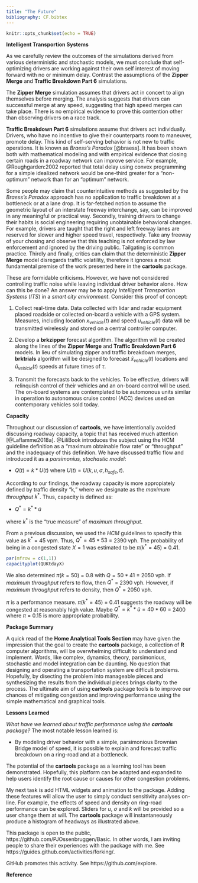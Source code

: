 ```yaml
---
title: "The Future"
bibliography: CF.bibtex
---
```


```r
knitr::opts_chunk$set(echo = TRUE)
```


__Intelligent Transportion Systems__ 

As we carefully review the outcomes of the simulations derived from various deterministic and stochastic models, we must conclude that self-optimizing drivers are working against their own self interest of moving forward with no or minimum delay. Contrast the assumptions of the __Zipper Merge__ and __Traffic Breakdown Part 6__ simulations. 

The __Zipper Merge__ simulation assumes that drivers act in concert to align themselves before merging. The analysis suggests that drivers can successful merge at any speed, suggesting that high speed merges can take place.  There is no empirical evidence to prove this contention other than observing drivers on a  race track.

__Traffic Breakdown Part 6__ simulations assume that drivers act individually. Drivers, who have no incentive to give their counterparts room to maneuver, promote delay. This kind of self-serving behavior is not new to traffic operations. It is known as _Braess's Paradox_ [@braess]. It has been shown both with mathematical modeling and with empirical evidence that closing certain roads in a roadway network can improve service.   For example, @Roughgarden:2002 reported that total delay using convex programming for a simple idealized network would be one-third greater for a "non-optimum" network than for an "optimum" network. 

Some people may claim that counterintuitive methods as suggested by the _Braess's Paradox_ approach has  no application to traffic breakdown at a bottleneck or at a lane drop.  It is far-fetched notion to assume the geometric layout of an interstate freeway interchange, say,  can be improved in any meaningful or practical way.  Secondly, training drivers to change their habits is social engineering  requiring unobtainable behavioral changes. For example, drivers are taught that the right and left freeway lanes are reserved for slower and higher speed travel, respectively. Take any freeway of your chosing and  observe that this teaching is not enforced by law enforcement and  ignored by the driving public. Tailgating is common practice. Thirdly and finally, critics can claim that the deterministic  __Zipper Merge__ model disregards traffic volatility, therefore it ignores a most fundamental premise of the work presented here in the __cartools__ package.

These are formidable criticisms. However, we have not considered controlling traffic noise while leaving  individual driver  behavior alone. How can this be done? An answer may be to apply  _Intelligent Transportion Systems_ (_ITS_) in a _smart city environment_. Consider this  proof of concept:

1. Collect real-time data. Data collected with lidar and radar equipment placed roadside or collected on-board a vehicle with a GPS system. Measures, including location $x_{vehicle}(t)$ and speed $u_{vehicle}(t)$  data will be transmitted wirelessly and stored on a central controller computer.

2. Develop a __brkzipper__ forecast algorithm. The algorithm will be created along the lines of the __Zipper Merge__ and __Traffic Breakdown Part 6__ models. In lieu of simulating zipper and traffic breakdown merges, __brktrials__ algorithm will be designed to forecast $\hat{x}_{vehicle}(t)$ locations and $\hat{u}_{vehicle}(t)$ speeds at future times of $\tau$. 

3. Transmit the forecasts back to the vehicles. To be effective, drivers will relinquish control of their vehicles and an on-board control will be used. The on-board systems are contemplated to be automonous units similar in operation to autonomous cruise control (ACC) devices used on contemporary vehicles sold today.

__Capacity__

Throughout our discussion of __cartools__, we have intentionally avoided discussing roadway capacity, a topic that has received much attention [@Laflamme2018a]. @LiliBook introduces the subject using the HCM guideline definition as a "maximum obtainable flow rate" or "throughput" and the inadequacy of this definition. We have discussed traffic flow and introduced it as  a _parsimonius, stochastic model_:

* $Q(t)  = k * U(t)$ where $U(t) = U(k, u, \sigma, h_{safe}, t)$.

According to our findings, the roadway capacity  is more appropiately defined by traffic density "k,"  where we designate as the _maximum throughput_ $k^*$. Thus, capacity is defined as:

* $Q^*  = k^* * \bar{u}$

where $k^*$ is the "true measure" of _maximum throughput_. 

From a previous discussion, we used the _HCM_ guidelines to specify this value as $k^*$ = 45 vpm. Thus, $Q^* = 45 * 53$ = 2390 vph. The probability of being in a congested state $X = 1$ was estimated to be $\pi(k^* = 45)$ = 0.41. 


```r
par(mfrow = c(1,1))
capacityplot(QUKtdayX)
```

We also determined $\pi(k = 50)$ = 0.8 with $Q = 50 * 41$ = 2050 vph. If _maximum throughput_ refers to flow, then $Q^*$ = 2390 vph. However, if _maximum throughput_ refers to density, then $Q^*$ = 2050 vph. 

$\pi$ is a performance measure. $\pi(k^* = 45)$ = 0.41 suggests the roadway will be congested at reasonably high value. Maybe $Q^*  = k^* * \bar{u} = 40 * 60$ = 2400 where $\pi$ = 0.15 is more appropriate probability.

__Package Summary__ 

A quick read of the __Home Analytical Tools Section__ may have given the impression that the goal to create the __cartools__ package, a collection of __R__ computer algorithms, will be overwhelming difficult to understand and implement. Words, like complex, dynamics, theory, parsimonious, stochastic and model integration can be daunting. No question that designing and operating a transportation system are difficult problems. Hopefully, by disecting the problem into manageable pieces and synthesizing the  results from the individual pieces brings clarity to the process. The ultimate aim of using __cartools__ package tools is to improve our chances of mitigating congestion and improving performance using the simple mathematical and graphical tools. 


__Lessons Learned__

_What have we learned about traffic performance using the __cartools__ package?_ The most notable lesson learned is:

* By modeling driver behavior with a simple, parsimonious  Brownian Bridge model of speed, it is possible to explain and forecast  traffic  breakdown on a ring-road and at a bottleneck.  

The potential of the __cartools__ package as a learning tool has been demonstrated. Hopefully, this platform can be adapted and expanded to help users  identify the root cause or causes for other congestion problems. 

My next task is add HTML widgets and animation  to the package. Adding these features will allow the user to simply conduct sensitivity analyses on-line. For example, the effects of speed  and density on ring-road performance can be explored. Sliders for $u$, $\sigma$ and $k$ will be provided so a user change them at will. The __cartools__ package will instantaneously produce a histogram of headways as illustrated above.

This package is open to the public, https://github.com/PJOssenbruggen/Basic. In other words, I am inviting people to share their experiences with the package with me. See https://guides.github.com/activities/forking/. 

GitHub promotes this activity. See https://github.com/explore. 

__Reference__
